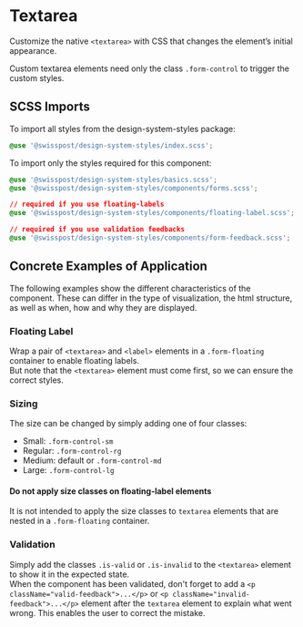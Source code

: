 
<Meta title="Components/Textarea" />

# Textarea

<p className="lead">
  Customize the native <code>&lt;textarea&gt;</code> with CSS that changes the element’s initial
  appearance.
</p>

Custom textarea elements need only the class `.form-control` to trigger the custom styles.

<Canvas>
  <Story id="components-textarea--default" />
</Canvas>
<div className="hide-col-default">
  <ArgsTable story="^" />
</div>

## SCSS Imports

To import all styles from the design-system-styles package:

```css dark
@use '@swisspost/design-system-styles/index.scss';
```

To import only the styles required for this component:

```css dark
@use '@swisspost/design-system-styles/basics.scss';
@use '@swisspost/design-system-styles/components/forms.scss';

// required if you use floating-labels
@use '@swisspost/design-system-styles/components/floating-label.scss';

// required if you use validation feedbacks
@use '@swisspost/design-system-styles/components/form-feedback.scss';
```

## Concrete Examples of Application

The following examples show the different characteristics of the component. These can differ in the type of visualization, the html structure, as well as when, how and why they are displayed.

### Floating Label

Wrap a pair of `<textarea>` and `<label>` elements in a `.form-floating` container to enable floating labels.<br/>
But note that the `<textarea>` element must come first, so we can ensure the correct styles.

<Canvas>
  <Story id="components-textarea--floating-label" />
</Canvas>

### Sizing

The size can be changed by simply adding one of four classes:

- Small: `.form-control-sm`
- Regular: `.form-control-rg`
- Medium: default or `.form-control-md`
- Large: `.form-control-lg`

<div className="alert alert-info">
  <h4 className="alert-heading">Do not apply size classes on floating-label elements</h4>
  <p className="mt-0">
    It is not intended to apply the size classes to <code>textarea</code> elements that are nested
    in a <code>.form-floating</code> container.
  </p>
</div>

<Canvas>
  <Story id="components-textarea--size" />
</Canvas>

### Validation

Simply add the classes `.is-valid` or `.is-invalid` to the `<textarea>` element to show it in the expected state.<br/>
When the component has been validated, don't forget to add a `<p className="valid-feedback">...</p>` or `<p className="invalid-feedback">...</p>` element after the `textarea` element to explain what went wrong. This enables the user to correct the mistake.

<Canvas>
  <Story id="components-textarea--validation" />
</Canvas>
